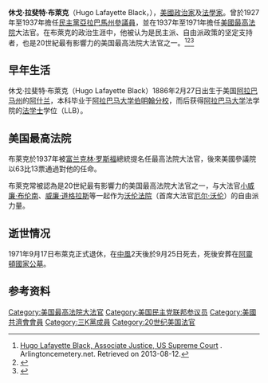 {{Infobox Judge
|name          = 休戈·布萊克
|image         = HugoLaFayetteBlack.jpg
|imagesize     = 
|caption       = 
|office        = [[美國最高法院大法官|美國最高法院大法官]]
|termstart     = 1937年8月18日<ref name='fedjudcenter'>{{cite news |author= |coauthors= |authorlink= |title=Federal Judicial Center: Hugo Black |date=2009-12-12 |publisher= |url=http://www.fjc.gov/servlet/tGetInfo?jid=181 |work= |pages= |accessdate=2009-12-12 |language= |deadurl=yes |archiveurl=https://web.archive.org/web/20090513110916/http://www.fjc.gov/servlet/tGetInfo?jid=181 |archivedate=2009-05-13 }}</ref>
|termend       = 1971年9月17日
|nominator     = [[富兰克林·德拉诺·罗斯福|富兰克林·德拉诺·罗斯福]]
|appointer     = 
|predecessor   = [[威利斯·范·德文特|威利斯·范·德文特]]
|successor     = [[路易斯·F·鮑威爾|路易斯·F·鮑威爾]]
|jr/sr2        = 美國參議員
|state2        = [[亞拉巴馬州|亞拉巴馬州]]
|termstart2    = 1927年3月4日
|termend2      = 1937年8月19日
|predecessor2  = [[奧斯卡·安德伍德|奧斯卡·安德伍德]]
|successor2    = [[迪克斯·格雷夫斯|迪克斯·格雷夫斯]]
|birthdate     = {{birth date|mf=yes|1886|2|27}}
|birthplace    = [[亞拉巴馬州|亞拉巴馬州]]
|deathdate     = {{death date and age|mf=yes|1971|09|25|1886|02|27}}
|deathplace    = [[马里兰州|马里兰州]][[贝塞斯达_(马里兰州)|贝塞斯达]]
|spouse        = (1) Josephine Foster (1921-1951)<br/>
(2) Elizabeth Seay DeMeritte (1957-1971)
}}
'''休戈·拉斐特·布萊克'''（Hugo Lafayette Black，{{bd|1886年|2月27日|1971年|9月25日|}}），[[美國|美國]][[政治家|政治家]]及[[法學家|法學家]]。曾於1927年至1937年擔任[[美國民主黨|民主黨]][[亞拉巴馬州|亞拉巴馬州]][[美國參議員|參議員]]，並在1937年至1971年擔任[[美國最高法院|美國最高法院]]大法官。在布萊克的政治生涯中，他被认为是民主派、自由派政策的坚定支持者，也是20世紀最有影響力的美国最高法院大法官之一。<ref>[http://www.arlingtoncemetery.net/hlblack.htm Hugo Lafayette Black, Associate Justice, US Supreme Court] {{Wayback|url=http://www.arlingtoncemetery.net/hlblack.htm |date=20190508020125 }}. Arlingtoncemetery.net. Retrieved on 2013-08-12.</ref><ref>{{Cite web |url=http://www.history.com/topics/hugo-black |title=存档副本 |accessdate=2019-09-25 |archive-date=2012-01-11 |archive-url=https://web.archive.org/web/20120111154405/http://www.history.com/topics/hugo-black |dead-url=no }}</ref><ref>{{Cite journal|title=Hugo Black among Friends|url=https://www.jstor.org/stable/1289911|last=Hutchinson|first=Dennis J.|date=1995|journal=Michigan Law Review|issue=6|doi=10.2307/1289911|editor-last=Newman|editor-first=Roger K.|volume=93|pages=1885–1893|issn=0026-2234|author=|access-date=2019-09-25|archive-url=https://web.archive.org/web/20190925052821/https://www.jstor.org/stable/1289911|archive-date=2019-09-25|dead-url=no}}</ref>

== 早年生活 ==
休戈·拉斐特·布萊克（Hugo Lafayette Black）1886年2月27日出生于美国[[阿拉巴马州|阿拉巴马州]]的[[阿什兰_(亚拉巴马州)|阿什兰]]，本科毕业于[[阿拉巴马大学伯明翰分校|阿拉巴马大学伯明翰分校]]，而后获得[[阿拉巴马大学|阿拉巴马大学]]法学院的[[法学士|法学士]]学位（LLB）。

== 美国最高法院 ==
布萊克於1937年被[[富兰克林·罗斯福|富兰克林·罗斯福]]總統提名任最高法院大法官，後來美國參議院以63比13票通過對他的任命。

布萊克常被認為是20世紀最有影響力的美国最高法院大法官之一，与大法官[[小威廉·布伦南|小威廉·布伦南]]、[[威廉·道格拉斯|威廉·道格拉斯]]等一起作为[[沃伦法院|沃伦法院]]（首席大法官[[厄尔·沃伦|厄尔·沃伦]]）的自由派力量。

== 逝世情况 ==
1971年9月17日布萊克正式退休，在[[中風|中風]]2天後於9月25日死去，死後安葬在[[阿靈頓國家公墓|阿靈頓國家公墓]]。

== 参考资料 ==
{{reflist}}

{{start box}}
{{s-par|us-sen}}
{{U.S. Senator box | state=亞拉巴馬 |class=3 |before = [[奧斯卡·安德伍德|奧斯卡·安德伍德]] | years = 1927年3月4日 – 1937年8月19日 | after = [[迪克斯·格雷夫斯|迪克斯·格雷夫斯]] | alongside=[[J._Thomas_Heflin|J. Thomas Heflin]], [[John_H._Bankhead_II|John H. Bankhead II]]}}
{{s-legal}}
{{succession box|title=[[美國最高法院大法官|美國最高法院大法官]]| before=[[威利斯·范·德文特|威利斯·范·德文特]]| after=[[路易斯·F·鮑威爾|路易斯·F·鮑威爾]]| years=1937年8月18日－1971年9月17日}}
{{end box}}
{{start U.S. Supreme Court composition| CJ=[[查尔斯·埃文斯·休斯|休斯]]}}
{{U.S. Supreme Court composition court lifespan| cj=查尔斯·埃文斯·休斯| years=1930－1941}}
{{U.S. Supreme Court composition 1937–1938}}
{{U.S. Supreme Court composition 1938}}
{{U.S. Supreme Court composition 1939}}
{{U.S. Supreme Court composition 1940–1941}}
{{U.S. Supreme Court composition February–July 1941}}
{{U.S. Supreme Court composition CJ| CJ=[[哈伦·菲斯克·斯通|斯通]]}}
{{U.S. Supreme Court composition court lifespan| cj=哈伦·菲斯克·斯通| years=1941－1946}}
{{U.S. Supreme Court composition 1941–1942}}
{{U.S. Supreme Court composition 1943–1945}}
{{U.S. Supreme Court composition 1945–1946}}
{{U.S. Supreme Court composition CJ| CJ=[[弗雷德·M·文森|文森]]}}
{{U.S. Supreme Court composition court lifespan| cj=弗雷德·摩爾·文森|years=1946－1953}}
{{U.S. Supreme Court composition 1946–1949}}
{{U.S. Supreme Court composition 1949–1953}}
{{U.S. Supreme Court composition CJ| CJ=[[厄尔·沃伦|沃伦]]}}
{{U.S. Supreme Court composition court lifespan| cj=厄尔·沃伦|years=1953－1969}}
{{U.S. Supreme Court composition 1953–1954}}
{{U.S. Supreme Court composition 1955–1956}}
{{U.S. Supreme Court composition 1956–1957}}
{{U.S. Supreme Court composition 1957–1958}}
{{U.S. Supreme Court composition 1958–1962}}
{{U.S. Supreme Court composition 1962–1965}}
{{U.S. Supreme Court composition 1965–1967}}
{{U.S. Supreme Court composition 1967–1969}}
{{U.S. Supreme Court composition CJ| CJ=[[沃伦·E·伯格|伯格]]}}
{{U.S. Supreme Court composition court lifespan| cj=沃伦·E·伯格 |years=1969－1986}}
{{U.S. Supreme Court composition 1969}}
{{U.S. Supreme Court composition 1970-1971}}
{{end U.S. Supreme Court composition}}

{{Authority control}}

{{DEFAULTSORT:Black, Hugo}}
[[Category:美国最高法院大法官|Category:美国最高法院大法官]]
[[Category:美国民主党联邦参议员|Category:美国民主党联邦参议员]]
[[Category:美國共濟會會員|Category:美國共濟會會員]]
[[Category:三K黨成員|Category:三K黨成員]]
[[Category:20世纪美国法官|Category:20世纪美国法官]]